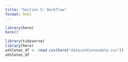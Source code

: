 ```yaml
---
title: "Section 5: Workflow"
format: html
---
```


```r
library(here)
here()

library(tidyverse)
library(here)
athletes_df <- read_csv(here("data/athletesdata.csv"))
athletes_df
```
